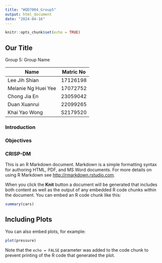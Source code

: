 ---
title: "WQD7004_Group5"
output: html_document
date: "2024-04-16"
---

```{r setup, include=FALSE}
knitr::opts_chunk$set(echo = TRUE)
```

## Our Title
Group 5: Group Name

Name | Matric No
--------|-------------
Lee Jih Shian|17126198
Melanie Ng Huei Yee | 17072752
Chong Jia En | 23059042
Duan Xuanrui | 22099265
Khai Yao Wong | S2179520

### Introduction
### Objectives
### CRISP-DM

This is an R Markdown document. Markdown is a simple formatting syntax for authoring HTML, PDF, and MS Word documents. For more details on using R Markdown see <http://rmarkdown.rstudio.com>.

When you click the **Knit** button a document will be generated that includes both content as well as the output of any embedded R code chunks within the document. You can embed an R code chunk like this:

```{r cars}
summary(cars)
```

## Including Plots

You can also embed plots, for example:

```{r pressure, echo=FALSE}
plot(pressure)
```

Note that the `echo = FALSE` parameter was added to the code chunk to prevent printing of the R code that generated the plot.
